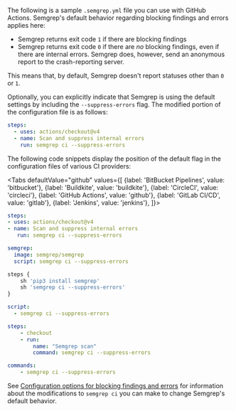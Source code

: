 
The following is a sample `.semgrep.yml` file you can use with GitHub Actions. Semgrep's default behavior regarding blocking findings and errors applies here:

- Semgrep returns exit code `1` if there are blocking findings
- Semgrep returns exit code `0` if there are *no* blocking findings, even if there are internal errors. Semgrep does, however, send an anonymous report to the crash-reporting server.

This means that, by default, Semgrep doesn't report statuses other than `0` or `1`.

<GhaSemgrepAppSast />

Optionally, you can explicitly indicate that Semgrep is using the default settings by including the `--suppress-errors` flag. The modified portion of the configuration file is as follows:
 
```yaml
steps:
  - uses: actions/checkout@v4
  - name: Scan and suppress internal errors
    run: semgrep ci --suppress-errors
```

The following code snippets display the position of the default flag in the configuration files of various CI providers:

<Tabs
    defaultValue="github"
    values={[
    {label: 'BitBucket Pipelines', value: 'bitbucket'},
    {label: 'Buildkite', value: 'buildkite'},
    {label: 'CircleCI', value: 'circleci'},
    {label: 'GitHub Actions', value: 'github'},
    {label: 'GitLab CI/CD', value: 'gitlab'},
    {label: 'Jenkins', value: 'jenkins'},
    ]}>
<TabItem value="github">

```yaml
steps:
- uses: actions/checkout@v4
- name: Scan and suppress internal errors
   run: semgrep ci --suppress-errors
```

</TabItem>
<TabItem value="gitlab">

```yaml
semgrep:
  image: semgrep/semgrep
  script: semgrep ci --suppress-errors
```

</TabItem>
<TabItem value="jenkins">

```javascript
steps {
    sh 'pip3 install semgrep'
    sh 'semgrep ci --suppress-errors'
}
```

</TabItem>
<TabItem value="bitbucket">

```yaml
script:
  - semgrep ci --suppress-errors
```

</TabItem>
<TabItem value="circleci">

```yaml
steps:
    - checkout
    - run:
        name: "Semgrep scan"
        command: semgrep ci --suppress-errors
```

</TabItem>
<TabItem value="buildkite">

```yaml
commands:
    - semgrep ci --suppress-errors
```

</TabItem>
</Tabs>

See [Configuration options for blocking findings and errors](/semgrep-ci/configuring-blocking-and-errors-in-ci#configuration-options-for-blocking-findings-and-errors) for information about the modifications to `semgrep ci` you can make to change Semgrep's default behavior.
